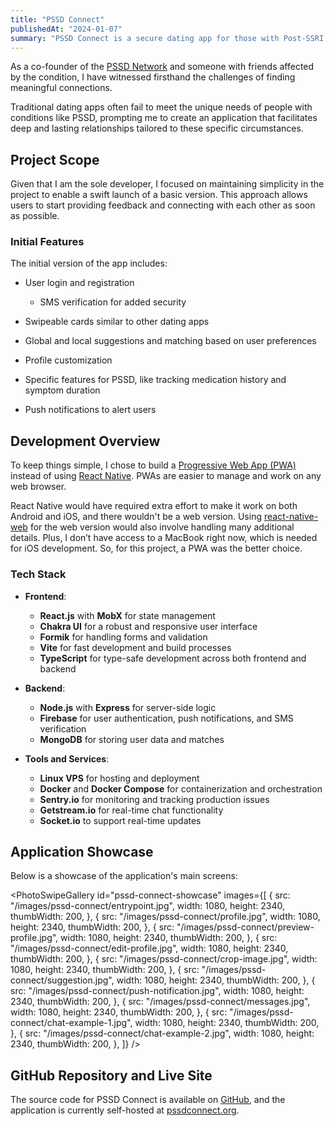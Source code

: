 ```yaml
---
title: "PSSD Connect"
publishedAt: "2024-01-07"
summary: "PSSD Connect is a secure dating app for those with Post-SSRI Sexual Dysfunction (PSSD). It fosters connections within a supportive community, focusing on privacy, understanding, and meaningful relationships."
---
```


As a co-founder of the [PSSD Network](pssdnetwork.org) and someone with friends affected by the condition, I have witnessed firsthand the challenges of finding meaningful connections.

Traditional dating apps often fail to meet the unique needs of people with conditions like PSSD, prompting me to create an application that facilitates deep and lasting relationships tailored to these specific circumstances.

## Project Scope

Given that I am the sole developer, I focused on maintaining simplicity in the project to enable a swift launch of a basic version. This approach allows users to start providing feedback and connecting with each other as soon as possible.

### Initial Features

The initial version of the app includes:

- User login and registration

  - SMS verification for added security

- Swipeable cards similar to other dating apps

- Global and local suggestions and matching based on user preferences

- Profile customization

- Specific features for PSSD, like tracking medication history and symptom duration

- Push notifications to alert users

## Development Overview

To keep things simple, I chose to build a [Progressive Web App (PWA)](https://web.dev/articles/what-are-pwas) instead of using [React Native](https://reactnative.dev/). PWAs are easier to manage and work on any web browser.

React Native would have required extra effort to make it work on both Android and iOS, and there wouldn't be a web version. Using [react-native-web](https://necolas.github.io/react-native-web/) for the web version would also involve handling many additional details. Plus, I don’t have access to a MacBook right now, which is needed for iOS development. So, for this project, a PWA was the better choice.

### Tech Stack

- **Frontend**:

  - **React.js** with **MobX** for state management
  - **Chakra UI** for a robust and responsive user interface
  - **Formik** for handling forms and validation
  - **Vite** for fast development and build processes
  - **TypeScript** for type-safe development across both frontend and backend

- **Backend**:

  - **Node.js** with **Express** for server-side logic
  - **Firebase** for user authentication, push notifications, and SMS verification
  - **MongoDB** for storing user data and matches

- **Tools and Services**:
  - **Linux VPS** for hosting and deployment
  - **Docker** and **Docker Compose** for containerization and orchestration
  - **Sentry.io** for monitoring and tracking production issues
  - **Getstream.io** for real-time chat functionality
  - **Socket.io** to support real-time updates

## Application Showcase

Below is a showcase of the application's main screens:

<PhotoSwipeGallery
  id="pssd-connect-showcase"
  images={[
    {
      src: "/images/pssd-connect/entrypoint.jpg",
      width: 1080,
      height: 2340,
      thumbWidth: 200,
    },
    {
      src: "/images/pssd-connect/profile.jpg",
      width: 1080,
      height: 2340,
      thumbWidth: 200,
    },
    {
      src: "/images/pssd-connect/preview-profile.jpg",
      width: 1080,
      height: 2340,
      thumbWidth: 200,
    },
    {
      src: "/images/pssd-connect/edit-profile.jpg",
      width: 1080,
      height: 2340,
      thumbWidth: 200,
    },
    {
      src: "/images/pssd-connect/crop-image.jpg",
      width: 1080,
      height: 2340,
      thumbWidth: 200,
    },
    {
      src: "/images/pssd-connect/suggestion.jpg",
      width: 1080,
      height: 2340,
      thumbWidth: 200,
    },
    {
      src: "/images/pssd-connect/push-notification.jpg",
      width: 1080,
      height: 2340,
      thumbWidth: 200,
    },
    {
      src: "/images/pssd-connect/messages.jpg",
      width: 1080,
      height: 2340,
      thumbWidth: 200,
    },
    {
      src: "/images/pssd-connect/chat-example-1.jpg",
      width: 1080,
      height: 2340,
      thumbWidth: 200,
    },
    {
      src: "/images/pssd-connect/chat-example-2.jpg",
      width: 1080,
      height: 2340,
      thumbWidth: 200,
    },
  ]}
/>

## GitHub Repository and Live Site

The source code for PSSD Connect is available on [GitHub](https://github.com/DewitteRuben/pssd-connect), and the application is currently self-hosted at [pssdconnect.org](https://pssdnetwork.org).
